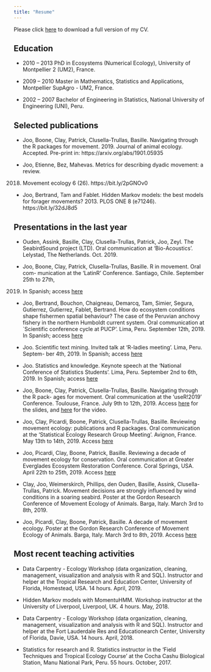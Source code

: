 ```yaml
---
title: "Resume"
---
```


Please click <a href="CV.pdf#" class="download" title="Download CV as PDF">here</a>	to download a full version of my CV.


## Education

  *   2010 -- 2013 PhD in Ecosystems (Numerical Ecology), University of Montpellier 2 (UM2),
France.

  *   2009 -- 2010 Master in Mathematics, Statistics and Applications, Montpellier SupAgro -
UM2, France.


  *   2002 -- 2007 Bachelor of Engineering in Statistics, National University of Engineering (UNI),
Peru.

## Selected publications

  *   Joo, Boone, Clay, Patrick, Clusella-Trullas, Basille. Navigating through the R
packages for movement. 2019. Journal of animal ecology. Accepted. Pre-print in:
https://arxiv.org/abs/1901.05935

  *   Joo, Etienne, Bez, Mahevas. Metrics for describing dyadic movement: a review.
2018. Movement ecology 6 (26). https://bit.ly/2pGNOv0

  *   Joo, Bertrand, Tam and Fablet. Hidden Markov models: the best models for forager
movements? 2013. PLOS ONE 8 (e71246). https://bit.ly/32dJ8d5

## Presentations in the last year

  *   Ouden, Assink, Basille, Clay, Clusella-Trullas, Patrick, Joo, Zeyl. The SeabirdSound
project (LTD). Oral communication at ‘Bio-Acoustics’. Lelystad, The Netherlands.
Oct. 2019.

  *   Joo, Boone, Clay, Patrick, Clusella-Trullas, Basille. R in movement. Oral com-
munication at the ‘LatinR’ Conference. Santiago, Chile. September 25th to 27th,
2019. In Spanish; access [here](https://bit.ly/2qjLdqO)

  *   Joo, Bertrand, Bouchon, Chaigneau, Demarcq, Tam, Simier, Segura, Gutierrez, Gutierrez, Fablet, Bertrand. How do ecosystem conditions shape fishermen spatial behaviour? The case of the Peruvian anchovy fishery in the northern Humboldt current system. Oral communication at `Scientific conference cycle at PUCP'. Lima, Peru. September 12th, 2019. In Spanish; access [here](https://bit.ly/2C9eNlB)

  *   Joo. Scientific text mining. Invited talk at ‘R-ladies meeting’. Lima, Peru. Septem-
ber 4th, 2019. In Spanish; access [here](https://bit.ly/2NJLz1S)

  *   Joo. Statistics and knowledge. Keynote speech at the ‘National Conference of
Statistics Students’. Lima, Peru. September 2nd to 6th, 2019. In Spanish; access [here](https://bit.ly/2JPmPEm)

  *   Joo, Boone, Clay, Patrick, Clusella-Trullas, Basille. Navigating through the R pack-
ages for movement. Oral communication at the ‘useR!2019’ Conference. Toulouse,
France. July 9th to 12th, 2019. Access [here](https://bit.ly/2PXg4V5) for the slides, and [here](https://bit.ly/2PKuuaH) for the video.

  *   Joo, Clay, Picardi, Boone, Patrick, Clusella-Trullas, Basille. Reviewing movement
ecology: publications and R packages. Oral communication at the ‘Statistical
Ecology Research Group Meeting’. Avignon, France. May 13th to 14th, 2019. Access [here](https://bit.ly/2PNdOQ8)

  *   Joo, Picardi, Clay, Boone, Patrick, Basille. Reviewing a decade of movement ecology
for conservation. Oral communication at Greater Everglades Ecosystem Restoration
Conference. Coral Springs, USA. April 22th to 25th, 2019. Access [here](https://bit.ly/2JRrnKi)

  *   Clay, Joo, Weimerskirch, Phillips, den Ouden, Basille, Assink, Clusella-Trullas,
Patrick. Movement decisions are strongly influenced by wind conditions in a soaring
seabird. Poster at the Gordon Research Conference of Movement Ecology of Animals.
Barga, Italy. March 3rd to 8th, 2019.

  *   Joo, Picardi, Clay, Boone, Patrick, Basille. A decade of movement ecology. Poster
at the Gordon Research Conference of Movement Ecology of Animals. Barga, Italy.
March 3rd to 8th, 2019. Access [here](https://bit.ly/2WF60RQ)

## Most recent teaching activities

  *   Data Carpentry - Ecology Workshop (data organization, cleaning, management,
visualization and analysis with R and SQL). Instructor and helper at the Tropical
Research and Education Center, University of Florida, Homestead, USA. 14 hours.
April, 2019.

  *   Hidden Markov models with MomentuHMM. Workshop instructor at the University
of Liverpool, Liverpool, UK. 4 hours. May, 2018.

  *   Data Carpentry - Ecology Workshop (data organization, cleaning, management,
visualization and analysis with R and SQL). Instructor and helper at the Fort
Lauderdale Res and Educationearch Center, University of Florida, Davie, USA. 14
hours. April, 2018.

  *   Statistics for research and R. Statistics instructor in the ‘Field Techniques and
Tropical Ecology Course’ at the Cocha Cashu Biological Station, Manu National
Park, Peru. 55 hours. October, 2017.


